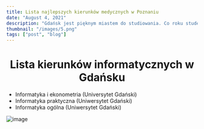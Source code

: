 ```yaml
---
title: Lista najlepszych kierunków medycznych w Poznaniu
date: "August 4, 2021"
description: "Gdańsk jest pięknym miastem do studiowania. Co roku studentów przyciąga tu dobra oferta dydaktyczna i rozrywkowa."
thumbnail: "/images/5.png"
tags: ["post", "blog"]
---
```


<h1 align="center">Lista kierunków informatycznych w Gdańsku </h1>

<div align="left">

- Informatyka i ekonometria (Universytet Gdański)
- Informatyka praktyczna (Uniwersytet Gdański)
- Informatyka ogólna (Uniwersytet Gdański)

</div>

![image](/images/3.png)
